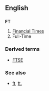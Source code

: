==English==
==={{initialism}}===
'''FT'''

#[[w:Financial Times|Financial Times]]
#Full-Time

===Derived terms===
*[[FTSE]]

===See also===
*[[ft]], [[ft.]]